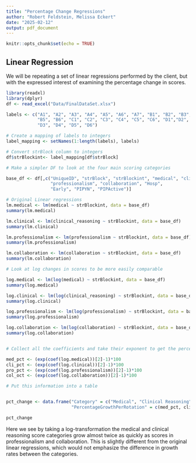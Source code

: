 ```yaml
---
title: "Percentage Change Regressions"
author: "Robert Feldstein, Melissa Eckert"
date: "2025-02-12"
output: pdf_document
---
```


```r
knitr::opts_chunk$set(echo = TRUE)
```

## Linear Regression

We will be repeating a set of linear regressions performed by the client, 
but with the expressed interest of examining the percentage change in scores.

```r

library(readxl)
library(dplyr)
df <- read_excel("Data/FinalDataSet.xlsx")

labels <- c("A1", "A2", "A3", "A4", "A5", "A6", "A7", "B1", "B2", "B3", "B4", 
            "B5", "B6", "C1", "C2", "C3", "C4", "C5", "C6", "D1","D2", 
            "D3", "D4", "D5", "D6")

# Create a mapping of labels to integers
label_mapping <- setNames(1:length(labels), labels)

# Convert strBlock column to integers
df$strBlockint<- label_mapping[df$strBlock]


```

```r

# Make a simpler DF to look at the four main scoring categories

base_df <- df[,c("UniqueID", "strBlock", "strBlockint", "medical", "clinical_reasoning", 
                 "professionalism", "collaboration", "Hosp",
                 "Early", "PIPYN", "PIPActive")]

```



```r
# Original Linear regressions
lm.medical <- lm(medical ~ strBlockint, data = base_df)
summary(lm.medical)

lm.clinical <- lm(clinical_reasoning ~ strBlockint, data = base_df)
summary(lm.clinical)

lm.professionalism <- lm(professionalism ~ strBlockint, data = base_df)
summary(lm.professionalism)

lm.collaboration <- lm(collaboration ~ strBlockint, data = base_df)
summary(lm.collaboration)


```

```r

# Look at log changes in scores to be more easily comparable

log.medical <- lm(log(medical) ~ strBlockint, data = base_df)
summary(log.medical)

log.clinical <- lm(log(clinical_reasoning) ~ strBlockint, data = base_df)
summary(log.clinical)

log.professionalism <- lm(log(professionalism) ~ strBlockint, data = base_df)
summary(log.professionalism)

log.collaboration <- lm(log(collaboration) ~ strBlockint, data = base_df)
summary(log.collaboration)



```

```r
# Collect all the coefficients and take their exponent to get the percentage change

med_pct <- (exp(coef(log.medical))[2]-1)*100
cli_pct <- (exp(coef(log.clinical))[2]-1)*100
pro_pct <- (exp(coef(log.professionalism))[2]-1)*100
col_oct <- (exp(coef(log.collaboration))[2]-1)*100

# Put this information into a table


pct_change <- data.frame("Category" = c("Medical", "Clinical Reasoning", "Professionalism", "Collaboration"),
                         "PercentageGrowthPerRotation" = c(med_pct, cli_pct, pro_pct, col_oct))                        

pct_change
```

Here we see by taking a log-transformation the medical and clinical reasoning score categories grow almost twice as quickly as scores in professionalism and collaboration. This is slightly different from the original linear regressions, which would not emphasize the difference in growth rates between the categories.





